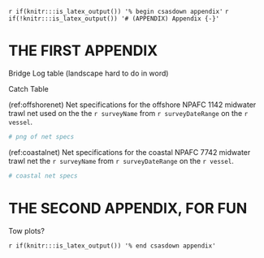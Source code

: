 <!-- The following code should appear at the beginning of the first appendix.
After that, all subsequent sections will be turned into appendices. -->

`r if(knitr:::is_latex_output()) '% begin csasdown appendix'`
`r if(!knitr:::is_latex_output()) '# (APPENDIX) Appendix {-}'`

\clearpage

# THE FIRST APPENDIX {#app:nets}

Bridge Log table (landscape hard to do in word)
  
Catch Table  


(ref:offshorenet) Net specifications for the offshore NPAFC 1142 midwater trawl net used on the the `r surveyName` from `r surveyDateRange` on the `r vessel`.

```r

# png of net specs

```

(ref:coastalnet) Net specifications for the coastal NPAFC 7742 midwater trawl net the `r surveyName` from `r surveyDateRange` on the `r vessel`.

```r

# coastal net specs

```

\clearpage

# THE SECOND APPENDIX, FOR FUN {#app:second-appendix}

Tow plots?


<!-- At the end of your appendices add: -->
`r if(knitr:::is_latex_output()) '% end csasdown appendix'`

